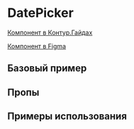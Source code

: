 
<Meta of={DatePickerStories} />

# DatePicker

[Компонент в Контур.Гайдах](https://guides.kontur.ru/components/input-fields/calendar/)

[Компонент в Figma](https://www.figma.com/file/87ScqxPzJpF9DcVBNYWOjM/%E2%9A%A1-Kontur-UI-Modern-Layout?node-id=281%3A18389)

<Description />

## Базовый пример

<Primary />

## Пропы

<Controls />

## Примеры использования

<Stories title="" includePrimary={false} />
